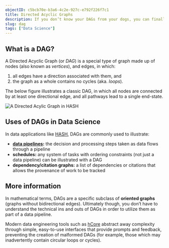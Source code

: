 ```yaml
---
objectID: c5bcb70e-b3a6-4c2e-927c-e792f226f7c1
title: Directed Acyclic Graphs
description: If you don’t know your DAGs from your dogs, you can finally get some clarity and sleep easily tonight. Learn what makes a Directed Acyclic Graph a DAG.
slug: dag
tags: ["Data Science"]
---
```


## What is a DAG?

A Directed Acyclic Graph (or _DAG_) is a special type of graph made up of nodes (also known as _vertices_), and edges, in which:

1.  all edges have a direction associated with them, and
2.  the graph as a whole contains no cycles (aka. _loops_).

The below figure illustrates a classic DAG, in which all nodes are connected by at least one directional edge, and all pathways lead to a single end-state.

![A Directed Acylic Graph in HASH](https://cdn-us1.hash.ai/site/dag-example.png)

## Uses of DAGs in Data Science

In data applications like [HASH](https://hash.ai/platform), DAGs are commonly used to illustrate:

- **[data pipelines](https://hash.ai/glossary/data-pipelines):** the decision and processing steps taken as data flows through a pipeline
- **schedules:** any system of tasks with ordering constraints (not just a data pipeline) can be illustrated with a DAG
- **dependency/citation graphs:** a list of dependencies or citations that allows the provenance of work to be tracked

## More information

In mathematical terms, DAGs are a specific subclass of **oriented graphs** (graphs without bidirectional edges). Ultimately though, you don’t have to understand the technical ins and outs of DAGs in order to utilize them as part of a data pipeline.

Modern data engineering tools such as [hCore](https://hash.ai/platform/core) abstract away complexity through simple, easy-to-use interfaces that provide prompts and feedback, preventing the creation of malformed DAGs (for example, those which may inadvertently contain circular loops or cycles).
